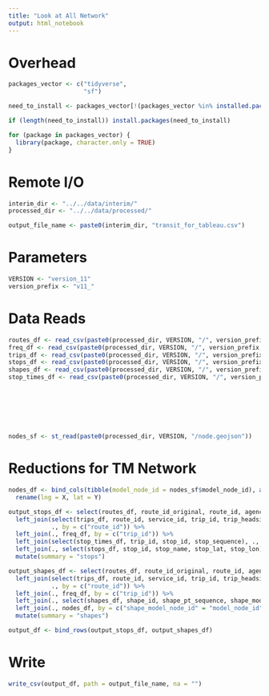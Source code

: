 ```yaml
---
title: "Look at All Network"
output: html_notebook
---
```


# Overhead
```r
packages_vector <- c("tidyverse",
                     "sf")

need_to_install <- packages_vector[!(packages_vector %in% installed.packages()[,"Package"])]

if (length(need_to_install)) install.packages(need_to_install)

for (package in packages_vector) {
  library(package, character.only = TRUE)
}

```

# Remote I/O
```r
interim_dir <- "../../data/interim/"
processed_dir <- "../../data/processed/" 

output_file_name <- paste0(interim_dir, "transit_for_tableau.csv")
```

# Parameters
```r
VERSION <- "version_11"
version_prefix <- "v11_"
```


# Data Reads
```r
routes_df <- read_csv(paste0(processed_dir, VERSION, "/", version_prefix, "routes.txt"), col_types = "ccccciccccccccci")
freq_df <- read_csv(paste0(processed_dir, VERSION, "/", version_prefix, "frequencies.txt"), col_types = "iidd")
trips_df <- read_csv(paste0(processed_dir, VERSION, "/", version_prefix, "trips.txt"), col_types = "ccncnncccccccccccciii")
stops_df <- read_csv(paste0(processed_dir, VERSION, "/", version_prefix, "stops.txt"), col_types  = "ccddccnccnccccinci")
shapes_df <- read_csv(paste0(processed_dir, VERSION, "/", version_prefix, "shapes.txt"), col_types = "iincidd")
stop_times_df <- read_csv(paste0(processed_dir, VERSION, "/", version_prefix, "stop_times.txt"), col_types = cols(.default = col_character(),
                                                                                              arrival_time = col_double(),
                                                                                              departure_time = col_double(),
                                                                                              stop_sequence = col_integer(),
                                                                                              timepoint = col_double(),
                                                                                              trip_id = col_integer(),
                                                                                              stop_id = col_integer()))

nodes_sf <- st_read(paste0(processed_dir, VERSION, "/node.geojson"))
```

# Reductions for TM Network
```r
nodes_df <- bind_cols(tibble(model_node_id = nodes_sf$model_node_id), as_tibble(st_coordinates(nodes_sf))) %>%
  rename(lng = X, lat = Y)

output_stops_df <- select(routes_df, route_id_original, route_id, agency_id, route_short_name, route_long_name, agency_raw_name) %>%
  left_join(select(trips_df, route_id, service_id, trip_id, trip_headsign, direction_id, shape_id),
            ., by = c("route_id")) %>%
  left_join(., freq_df, by = c("trip_id")) %>%
  left_join(select(stop_times_df, trip_id, stop_id, stop_sequence), ., by = c("trip_id")) %>%
  left_join(., select(stops_df, stop_id, stop_name, stop_lat, stop_lon), by = c("stop_id")) %>%
  mutate(summary = "stops")

output_shapes_df <- select(routes_df, route_id_original, route_id, agency_id, route_short_name, route_long_name, agency_raw_name) %>%
  left_join(select(trips_df, route_id, service_id, trip_id, trip_headsign, direction_id, shape_id),
            ., by = c("route_id")) %>%
  left_join(., freq_df, by = c("trip_id")) %>%
  left_join(., select(shapes_df, shape_id, shape_pt_sequence, shape_model_node_id), by = c("shape_id")) %>%
  left_join(., nodes_df, by = c("shape_model_node_id" = "model_node_id")) %>%
  mutate(summary = "shapes")

output_df <- bind_rows(output_stops_df, output_shapes_df)

```

# Write
```r
write_csv(output_df, path = output_file_name, na = "")
```

